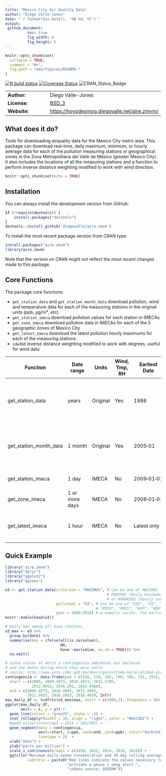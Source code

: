 ```yaml
---
title: "Mexico City Air Quality Data"
author: "Diego Valle-Jones"
date: "`r format(Sys.Date(), '%B %d, %Y')`"
output: 
 github_document:
          toc: true
          fig_width: 8
          fig_height: 5
---
```


```r
knitr::opts_chunk$set(
  collapse = TRUE,
  comment = "#>",
  fig.path = "man/figures/README-"
)
```


[![R build status](https://github.com/diegovalle/aire.zmvm/workflows/R-CMD-check/badge.svg)](https://github.com/diegovalle/aire.zmvm/actions) [![Coverage Status](https://img.shields.io/codecov/c/github/diegovalle/aire.zmvm/master.svg)](https://codecov.io/github/diegovalle/aire.zmvm?branch=master) ![CRAN\_Status\_Badge](http://www.r-pkg.org/badges/version-ago/aire.zmvm?color=green) 

|                       |                                                       |
|-----------------------|-------------------------------------------------------|
| __Author:__           | Diego Valle-Jones                                     |
| __License:__          | [BSD_3](https://opensource.org/licenses/BSD-3-Clause) |
| __Website:__          | [https://hoyodesmog.diegovalle.net/aire.zmvm/](https://hoyodesmog.diegovalle.net/aire.zmvm/) |


## What does it do?

Tools for downloading airquality data for the Mexico City metro area. This package can download real-time, daily maximum, minimum, or hourly average data for each of the pollution measuring stations or geographical zones in the Zona Metropolitana del Valle de México (greater Mexico City). It also includes the locations of all the measuring stations and a function to perform inverse distance weighting modified to work with wind direction.


```r
knitr::opts_chunk$set(echo = TRUE)
```

## Installation

You can always install the development version from GitHub:

```r
if (!require(devtools)) {
    install.packages("devtools")
}
devtools::install_github('diegovalle/aire.zmvm')
```

To install the most recent package version from CRAN type:

```r
install.packages("aire.zmvm")
library(aire.zmvm)
```
Note that the version on CRAN might not reflect the most recent changes made to this package.

## Core Functions

The package core functions: 

* ```get_station_data``` and ```get_station_month_data``` download pollution, wind and temperature data for each of the measuring stations in the original units (ppb, µg/m³, etc).
* ```get_station_imeca``` download pollution values for each station in IMECAs
* ```get_zone_imeca``` download pollution data in IMECAs for each of the 5 geographic zones of Mexico City 
* ```get_latest_imeca``` download the latest pollution hourly maximums for each of the measuring stations.
* ```idw360``` inverse distance weighting modified to work with degrees, useful for wind data

| Function                  | Date range     | Units    | Wind, Tmp, RH | Earliest Date | Pollutants  | Includes All Stations | Criterion |
|---------------------------|----------------|----------|------------------|------------|------------|-------|-------|
| get_station_data          | years          | Original | Yes              | 1986       | SO2, CO, NO2, O3, PM10, PM25,  WSP, WDR, TMP, RH | Yes | hourly, daily&nbsp;maximum, daily&nbsp;minimum |
| get_station_month_data  | 1&nbsp;month        | Original | Yes              | 2005‑01    | SO2, CO, NO2, O3, PM10, PM25,  WSP, WDR, TMP, RH | Yes | hourly, daily&nbsp;maximum, daily&nbsp;minimum |
| get_station_imeca         | 1&nbsp;day          | IMECA    | No               | 2009‑01‑01 | SO2, CO, NO2, O3, PM10 | No | hourly |
| get_zone_imeca            | 1 or more days | IMECA    | No               | 2008‑01‑01 | SO2, CO, NO2, O3, PM10 | Only zones | hourly, daily&nbsp;maximum |
| get_latest_imeca          | 1&nbsp;hour         | IMECA    | No               | Latest only| Maximum value of SO2, CO, NO2, O3, PM10 | No |latest&nbsp;hourly |

## Quick Example

```r
library("aire.zmvm")
library("dplyr")
library("ggplot2")
library("ggseas")

o3 <- get_station_data(criterion = "MAXIMOS", # Can be one of MAXIMOS (daily maximum), 
                                              # MINIMOS (daily minimum), 
                                              # or HORARIOS (hourly average)
                       pollutant = "O3", # Can be one of "SO2", "CO", "NOX", "NO2", "NO", "O3", 
                                         # "PM10", "PM25", "WSP", "WDR", "TMP", "RH"
                       year = 2009:2018) # A numeric vector, the earliest year allowed is 1986
knitr::kable(head(o3))

# Daily max among all base stations
o3_max <- o3 %>% 
  group_by(date) %>% 
  summarise(max = ifelse(all(is.na(value)),
                         NA,
                         base::max(value, na.rm = TRUE))) %>%
  na.omit()

# ozone values at which a contingencia ambiental was declared
# and the dates during which they were valid
# source: http://www.aire.cdmx.gob.mx/descargas/ultima-hora/calidad-aire/pcaa/pcaa-modificaciones.pdf
contingencia <- data.frame(ppb = c(216, 210, 205, 199, 185, 155, 155),
  start = c(2009, 2009.4973, 2010.4973, 2011.5795, 
            2012.6052, 2016.291, 2016.4986),
  end = c(2009.4973, 2010.4945, 2011.4945, 
          2012.6025, 2016.2883, 2016.4959, Inf))
max_daily_df <- tsdf(ts(o3_max$max, start = c(2009,1), frequency = 365.25))
ggplot(max_daily_df,
       aes(x = x, y = y)) + 
  geom_line(colour = "grey75", alpha = .5) +
  stat_rollapplyr(width = 30, align = "right", color = "#01C5D2") +
  #geom_vline(xintercept = 2015 + 183/365) +
  geom_segment(data = contingencia, 
               aes(x=start, y=ppb, xend=end, yend=ppb), color="darkred", 
               linetype = 2)  +
  xlab("date") +
  ylab("parts per billion") +
  scale_x_continuous(breaks = c(2010, 2012, 2014, 2016, 2018)) +
  ggtitle("Maximum daily ozone concentration and 30 day rolling average", 
          subtitle = paste0("Red lines indicate the values necessary to ",
                            "activate a phase I smog alert.",
                            "\nData source: SEDEMA"))

```


